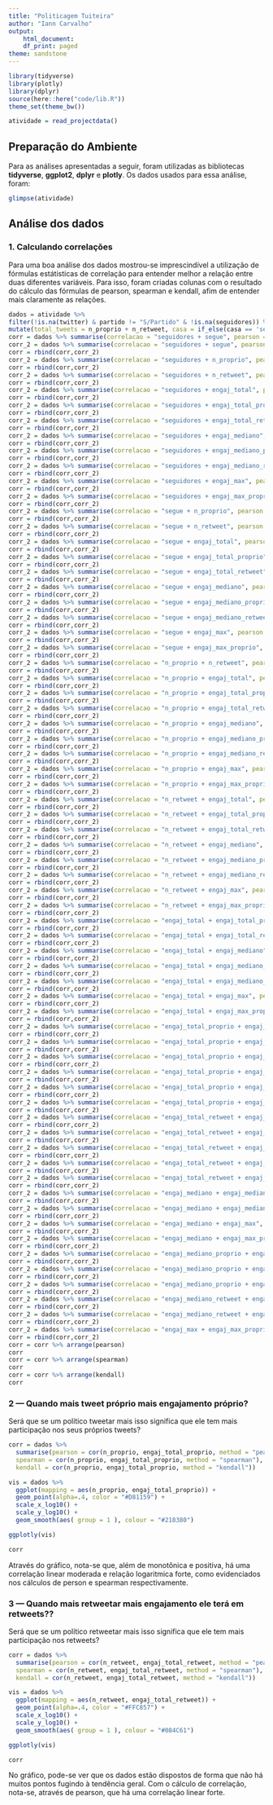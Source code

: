 ```yaml
---
title: "Politicagem Tuiteira"
author: "Iann Carvalho" 
output:
    html_document:
    df_print: paged
theme: sandstone
---
```


```r
library(tidyverse)
library(plotly)
library(dplyr)
source(here::here("code/lib.R"))
theme_set(theme_bw())
```

```r
atividade = read_projectdata()
```

## Preparação do Ambiente

  Para as análises apresentadas a seguir, foram utilizadas as bibliotecas **tidyverse**, **ggplot2**, **dplyr** e **plotly**. Os dados usados para essa análise, foram:

```r
glimpse(atividade)
```

## Análise dos dados

### 1. Calculando correlações

  Para uma boa análise dos dados mostrou-se imprescindível a utilização de fórmulas estátisticas de correlação para entender melhor a relação entre duas diferentes variáveis. Para isso, foram criadas colunas com o resultado do cálculo das fórmulas de pearson, spearman e kendall, afim de entender mais claramente as relações.

```r
dados = atividade %>%
filter(!is.na(twitter) & partido != "S/Partido" & !is.na(seguidores)) %>%
mutate(total_tweets = n_proprio + n_retweet, casa = if_else(casa == 'senado', 'Senado', 'Câmara'))
corr = dados %>% summarise(correlacao = "seguidores + segue", pearson = cor(seguidores, segue, method = "pearson"), spearman = cor(seguidores, segue, method = "spearman"), kendall = cor(seguidores, segue, method = "kendall"))
corr_2 = dados %>% summarise(correlacao = "seguidores + segue", pearson = cor(seguidores, segue, method = "pearson"), spearman = cor(seguidores, segue, method = "spearman"), kendall = cor(seguidores, segue, method = "kendall"))
corr = rbind(corr,corr_2)
corr_2 = dados %>% summarise(correlacao = "seguidores + n_proprio", pearson = cor(seguidores, n_proprio, method = "pearson"), spearman = cor(seguidores, n_proprio, method = "spearman"), kendall = cor(seguidores, n_proprio, method = "kendall"))
corr = rbind(corr,corr_2)
corr_2 = dados %>% summarise(correlacao = "seguidores + n_retweet", pearson = cor(seguidores, n_retweet, method = "pearson"), spearman = cor(seguidores, n_retweet, method = "spearman"), kendall = cor(seguidores, n_retweet, method = "kendall"))
corr = rbind(corr,corr_2)
corr_2 = dados %>% summarise(correlacao = "seguidores + engaj_total", pearson = cor(seguidores, engaj_total, method = "pearson"), spearman = cor(seguidores, engaj_total, method = "spearman"), kendall = cor(seguidores, engaj_total, method = "kendall"))
corr = rbind(corr,corr_2)
corr_2 = dados %>% summarise(correlacao = "seguidores + engaj_total_proprio", pearson = cor(seguidores, engaj_total_proprio, method = "pearson"), spearman = cor(seguidores, engaj_total_proprio, method = "spearman"), kendall = cor(seguidores, engaj_total_proprio, method = "kendall"))
corr = rbind(corr,corr_2)
corr_2 = dados %>% summarise(correlacao = "seguidores + engaj_total_retweet", pearson = cor(seguidores, engaj_total_retweet, method = "pearson"), spearman = cor(seguidores, engaj_total_retweet, method = "spearman"), kendall = cor(seguidores, engaj_total_retweet, method = "kendall"))
corr = rbind(corr,corr_2)
corr_2 = dados %>% summarise(correlacao = "seguidores + engaj_mediano", pearson = cor(seguidores, engaj_mediano, method = "pearson"), spearman = cor(seguidores, engaj_mediano, method = "spearman"), kendall = cor(seguidores, engaj_mediano, method = "kendall"))
corr = rbind(corr,corr_2)
corr_2 = dados %>% summarise(correlacao = "seguidores + engaj_mediano_proprio", pearson = cor(seguidores, engaj_mediano_proprio, method = "pearson"), spearman = cor(seguidores, engaj_mediano_proprio, method = "spearman"), kendall = cor(seguidores, engaj_mediano_proprio, method = "kendall"))
corr = rbind(corr,corr_2)
corr_2 = dados %>% summarise(correlacao = "seguidores + engaj_mediano_retweet", pearson = cor(seguidores, engaj_mediano_retweet, method = "pearson"), spearman = cor(seguidores, engaj_mediano_retweet, method = "spearman"), kendall = cor(seguidores, engaj_mediano_retweet, method = "kendall"))
corr = rbind(corr,corr_2)
corr_2 = dados %>% summarise(correlacao = "seguidores + engaj_max", pearson = cor(seguidores, engaj_max, method = "pearson"), spearman = cor(seguidores, engaj_max, method = "spearman"), kendall = cor(seguidores, engaj_max, method = "kendall"))
corr = rbind(corr,corr_2)
corr_2 = dados %>% summarise(correlacao = "seguidores + engaj_max_proprio", pearson = cor(seguidores, engaj_max_proprio, method = "pearson"), spearman = cor(seguidores, engaj_max_proprio, method = "spearman"), kendall = cor(seguidores, engaj_max_proprio, method = "kendall"))
corr = rbind(corr,corr_2)
corr_2 = dados %>% summarise(correlacao = "segue + n_proprio", pearson = cor(segue, n_proprio, method = "pearson"), spearman = cor(segue, n_proprio, method = "spearman"), kendall = cor(segue, n_proprio, method = "kendall"))
corr = rbind(corr,corr_2)
corr_2 = dados %>% summarise(correlacao = "segue + n_retweet", pearson = cor(segue, n_retweet, method = "pearson"), spearman = cor(segue, n_retweet, method = "spearman"), kendall = cor(segue, n_retweet, method = "kendall"))
corr = rbind(corr,corr_2)
corr_2 = dados %>% summarise(correlacao = "segue + engaj_total", pearson = cor(segue, engaj_total, method = "pearson"), spearman = cor(segue, engaj_total, method = "spearman"), kendall = cor(segue, engaj_total, method = "kendall"))
corr = rbind(corr,corr_2)
corr_2 = dados %>% summarise(correlacao = "segue + engaj_total_proprio", pearson = cor(segue, engaj_total_proprio, method = "pearson"), spearman = cor(segue, engaj_total_proprio, method = "spearman"), kendall = cor(segue, engaj_total_proprio, method = "kendall"))
corr = rbind(corr,corr_2)
corr_2 = dados %>% summarise(correlacao = "segue + engaj_total_retweet", pearson = cor(segue, engaj_total_retweet, method = "pearson"), spearman = cor(segue, engaj_total_retweet, method = "spearman"), kendall = cor(segue, engaj_total_retweet, method = "kendall"))
corr = rbind(corr,corr_2)
corr_2 = dados %>% summarise(correlacao = "segue + engaj_mediano", pearson = cor(segue, engaj_mediano, method = "pearson"), spearman = cor(segue, engaj_mediano, method = "spearman"), kendall = cor(segue, engaj_mediano, method = "kendall"))
corr = rbind(corr,corr_2)
corr_2 = dados %>% summarise(correlacao = "segue + engaj_mediano_proprio", pearson = cor(segue, engaj_mediano_proprio, method = "pearson"), spearman = cor(segue, engaj_mediano_proprio, method = "spearman"), kendall = cor(segue, engaj_mediano_proprio, method = "kendall"))
corr = rbind(corr,corr_2)
corr_2 = dados %>% summarise(correlacao = "segue + engaj_mediano_retweet", pearson = cor(segue, engaj_mediano_retweet, method = "pearson"), spearman = cor(segue, engaj_mediano_retweet, method = "spearman"), kendall = cor(segue, engaj_mediano_retweet, method = "kendall"))
corr = rbind(corr,corr_2)
corr_2 = dados %>% summarise(correlacao = "segue + engaj_max", pearson = cor(segue, engaj_max, method = "pearson"), spearman = cor(segue, engaj_max, method = "spearman"), kendall = cor(segue, engaj_max, method = "kendall"))
corr = rbind(corr,corr_2)
corr_2 = dados %>% summarise(correlacao = "segue + engaj_max_proprio", pearson = cor(segue, engaj_max_proprio, method = "pearson"), spearman = cor(segue, engaj_max_proprio, method = "spearman"), kendall = cor(segue, engaj_max_proprio, method = "kendall"))
corr = rbind(corr,corr_2)
corr_2 = dados %>% summarise(correlacao = "n_proprio + n_retweet", pearson = cor(n_proprio, n_retweet, method = "pearson"), spearman = cor(n_proprio, n_retweet, method = "spearman"), kendall = cor(n_proprio, n_retweet, method = "kendall"))
corr = rbind(corr,corr_2)
corr_2 = dados %>% summarise(correlacao = "n_proprio + engaj_total", pearson = cor(n_proprio, engaj_total, method = "pearson"), spearman = cor(n_proprio, engaj_total, method = "spearman"), kendall = cor(n_proprio, engaj_total, method = "kendall"))
corr = rbind(corr,corr_2)
corr_2 = dados %>% summarise(correlacao = "n_proprio + engaj_total_proprio", pearson = cor(n_proprio, engaj_total_proprio, method = "pearson"), spearman = cor(n_proprio, engaj_total_proprio, method = "spearman"), kendall = cor(n_proprio, engaj_total_proprio, method = "kendall"))
corr = rbind(corr,corr_2)
corr_2 = dados %>% summarise(correlacao = "n_proprio + engaj_total_retweet", pearson = cor(n_proprio, engaj_total_retweet, method = "pearson"), spearman = cor(n_proprio, engaj_total_retweet, method = "spearman"), kendall = cor(n_proprio, engaj_total_retweet, method = "kendall"))
corr = rbind(corr,corr_2)
corr_2 = dados %>% summarise(correlacao = "n_proprio + engaj_mediano", pearson = cor(n_proprio, engaj_mediano, method = "pearson"), spearman = cor(n_proprio, engaj_mediano, method = "spearman"), kendall = cor(n_proprio, engaj_mediano, method = "kendall"))
corr = rbind(corr,corr_2)
corr_2 = dados %>% summarise(correlacao = "n_proprio + engaj_mediano_proprio", pearson = cor(n_proprio, engaj_mediano_proprio, method = "pearson"), spearman = cor(n_proprio, engaj_mediano_proprio, method = "spearman"), kendall = cor(n_proprio, engaj_mediano_proprio, method = "kendall"))
corr = rbind(corr,corr_2)
corr_2 = dados %>% summarise(correlacao = "n_proprio + engaj_mediano_retweet", pearson = cor(n_proprio, engaj_mediano_retweet, method = "pearson"), spearman = cor(n_proprio, engaj_mediano_retweet, method = "spearman"), kendall = cor(n_proprio, engaj_mediano_retweet, method = "kendall"))
corr = rbind(corr,corr_2)
corr_2 = dados %>% summarise(correlacao = "n_proprio + engaj_max", pearson = cor(n_proprio, engaj_max, method = "pearson"), spearman = cor(n_proprio, engaj_max, method = "spearman"), kendall = cor(n_proprio, engaj_max, method = "kendall"))
corr = rbind(corr,corr_2)
corr_2 = dados %>% summarise(correlacao = "n_proprio + engaj_max_proprio", pearson = cor(n_proprio, engaj_max_proprio, method = "pearson"), spearman = cor(n_proprio, engaj_max_proprio, method = "spearman"), kendall = cor(n_proprio, engaj_max_proprio, method = "kendall"))
corr = rbind(corr,corr_2)
corr_2 = dados %>% summarise(correlacao = "n_retweet + engaj_total", pearson = cor(n_retweet, engaj_total, method = "pearson"), spearman = cor(n_retweet, engaj_total, method = "spearman"), kendall = cor(n_retweet, engaj_total, method = "kendall"))
corr = rbind(corr,corr_2)
corr_2 = dados %>% summarise(correlacao = "n_retweet + engaj_total_proprio", pearson = cor(n_retweet, engaj_total_proprio, method = "pearson"), spearman = cor(n_retweet, engaj_total_proprio, method = "spearman"), kendall = cor(n_retweet, engaj_total_proprio, method = "kendall"))
corr = rbind(corr,corr_2)
corr_2 = dados %>% summarise(correlacao = "n_retweet + engaj_total_retweet", pearson = cor(n_retweet, engaj_total_retweet, method = "pearson"), spearman = cor(n_retweet, engaj_total_retweet, method = "spearman"), kendall = cor(n_retweet, engaj_total_retweet, method = "kendall"))
corr = rbind(corr,corr_2)
corr_2 = dados %>% summarise(correlacao = "n_retweet + engaj_mediano", pearson = cor(n_retweet, engaj_mediano, method = "pearson"), spearman = cor(n_retweet, engaj_mediano, method = "spearman"), kendall = cor(n_retweet, engaj_mediano, method = "kendall"))
corr = rbind(corr,corr_2)
corr_2 = dados %>% summarise(correlacao = "n_retweet + engaj_mediano_proprio", pearson = cor(n_retweet, engaj_mediano_proprio, method = "pearson"), spearman = cor(n_retweet, engaj_mediano_proprio, method = "spearman"), kendall = cor(n_retweet, engaj_mediano_proprio, method = "kendall"))
corr = rbind(corr,corr_2)
corr_2 = dados %>% summarise(correlacao = "n_retweet + engaj_mediano_retweet", pearson = cor(n_retweet, engaj_mediano_retweet, method = "pearson"), spearman = cor(n_retweet, engaj_mediano_retweet, method = "spearman"), kendall = cor(n_retweet, engaj_mediano_retweet, method = "kendall"))
corr = rbind(corr,corr_2)
corr_2 = dados %>% summarise(correlacao = "n_retweet + engaj_max", pearson = cor(n_retweet, engaj_max, method = "pearson"), spearman = cor(n_retweet, engaj_max, method = "spearman"), kendall = cor(n_retweet, engaj_max, method = "kendall"))
corr = rbind(corr,corr_2)
corr_2 = dados %>% summarise(correlacao = "n_retweet + engaj_max_proprio", pearson = cor(n_retweet, engaj_max_proprio, method = "pearson"), spearman = cor(n_retweet, engaj_max_proprio, method = "spearman"), kendall = cor(n_retweet, engaj_max_proprio, method = "kendall"))
corr = rbind(corr,corr_2)
corr_2 = dados %>% summarise(correlacao = "engaj_total + engaj_total_proprio", pearson = cor(engaj_total, engaj_total_proprio, method = "pearson"), spearman = cor(engaj_total, engaj_total_proprio, method = "spearman"), kendall = cor(engaj_total, engaj_total_proprio, method = "kendall"))
corr = rbind(corr,corr_2)
corr_2 = dados %>% summarise(correlacao = "engaj_total + engaj_total_retweet", pearson = cor(engaj_total, engaj_total_retweet, method = "pearson"), spearman = cor(engaj_total, engaj_total_retweet, method = "spearman"), kendall = cor(engaj_total, engaj_total_retweet, method = "kendall"))
corr = rbind(corr,corr_2)
corr_2 = dados %>% summarise(correlacao = "engaj_total + engaj_mediano", pearson = cor(engaj_total, engaj_mediano, method = "pearson"), spearman = cor(engaj_total, engaj_mediano, method = "spearman"), kendall = cor(engaj_total, engaj_mediano, method = "kendall"))
corr = rbind(corr,corr_2)
corr_2 = dados %>% summarise(correlacao = "engaj_total + engaj_mediano_proprio", pearson = cor(engaj_total, engaj_mediano_proprio, method = "pearson"), spearman = cor(engaj_total, engaj_mediano_proprio, method = "spearman"), kendall = cor(engaj_total, engaj_mediano_proprio, method = "kendall"))
corr = rbind(corr,corr_2)
corr_2 = dados %>% summarise(correlacao = "engaj_total + engaj_mediano_retweet", pearson = cor(engaj_total, engaj_mediano_retweet, method = "pearson"), spearman = cor(engaj_total, engaj_mediano_retweet, method = "spearman"), kendall = cor(engaj_total, engaj_mediano_retweet, method = "kendall"))
corr = rbind(corr,corr_2)
corr_2 = dados %>% summarise(correlacao = "engaj_total + engaj_max", pearson = cor(engaj_total, engaj_max, method = "pearson"), spearman = cor(engaj_total, engaj_max, method = "spearman"), kendall = cor(engaj_total, engaj_max, method = "kendall"))
corr = rbind(corr,corr_2)
corr_2 = dados %>% summarise(correlacao = "engaj_total + engaj_max_proprio", pearson = cor(engaj_total, engaj_max_proprio, method = "pearson"), spearman = cor(engaj_total, engaj_max_proprio, method = "spearman"), kendall = cor(engaj_total, engaj_max_proprio, method = "kendall"))
corr = rbind(corr,corr_2)
corr_2 = dados %>% summarise(correlacao = "engaj_total_proprio + engaj_total_retweet", pearson = cor(engaj_total_proprio, engaj_total_retweet, method = "pearson"), spearman = cor(engaj_total_proprio, engaj_total_retweet, method = "spearman"), kendall = cor(engaj_total_proprio, engaj_total_retweet, method = "kendall"))
corr = rbind(corr,corr_2)
corr_2 = dados %>% summarise(correlacao = "engaj_total_proprio + engaj_mediano", pearson = cor(engaj_total_proprio, engaj_mediano, method = "pearson"), spearman = cor(engaj_total_proprio, engaj_mediano, method = "spearman"), kendall = cor(engaj_total_proprio, engaj_mediano, method = "kendall"))
corr = rbind(corr,corr_2)
corr_2 = dados %>% summarise(correlacao = "engaj_total_proprio + engaj_mediano_proprio", pearson = cor(engaj_total_proprio, engaj_mediano_proprio, method = "pearson"), spearman = cor(engaj_total_proprio, engaj_mediano_proprio, method = "spearman"), kendall = cor(engaj_total_proprio, engaj_mediano_proprio, method = "kendall"))
corr = rbind(corr,corr_2)
corr_2 = dados %>% summarise(correlacao = "engaj_total_proprio + engaj_mediano_retweet", pearson = cor(engaj_total_proprio, engaj_mediano_retweet, method = "pearson"), spearman = cor(engaj_total_proprio, engaj_mediano_retweet, method = "spearman"), kendall = cor(engaj_total_proprio, engaj_mediano_retweet, method = "kendall"))
corr = rbind(corr,corr_2)
corr_2 = dados %>% summarise(correlacao = "engaj_total_proprio + engaj_max", pearson = cor(engaj_total_proprio, engaj_max, method = "pearson"), spearman = cor(engaj_total_proprio, engaj_max, method = "spearman"), kendall = cor(engaj_total_proprio, engaj_max, method = "kendall"))
corr = rbind(corr,corr_2)
corr_2 = dados %>% summarise(correlacao = "engaj_total_proprio + engaj_max_proprio", pearson = cor(engaj_total_proprio, engaj_max_proprio, method = "pearson"), spearman = cor(engaj_total_proprio, engaj_max_proprio, method = "spearman"), kendall = cor(engaj_total_proprio, engaj_max_proprio, method = "kendall"))
corr = rbind(corr,corr_2)
corr_2 = dados %>% summarise(correlacao = "engaj_total_retweet + engaj_mediano", pearson = cor(engaj_total_retweet, engaj_mediano, method = "pearson"), spearman = cor(engaj_total_retweet, engaj_mediano, method = "spearman"), kendall = cor(engaj_total_retweet, engaj_mediano, method = "kendall"))
corr = rbind(corr,corr_2)
corr_2 = dados %>% summarise(correlacao = "engaj_total_retweet + engaj_mediano_proprio", pearson = cor(engaj_total_retweet, engaj_mediano_proprio, method = "pearson"), spearman = cor(engaj_total_retweet, engaj_mediano_proprio, method = "spearman"), kendall = cor(engaj_total_retweet, engaj_mediano_proprio, method = "kendall"))
corr = rbind(corr,corr_2)
corr_2 = dados %>% summarise(correlacao = "engaj_total_retweet + engaj_mediano_retweet", pearson = cor(engaj_total_retweet, engaj_mediano_retweet, method = "pearson"), spearman = cor(engaj_total_retweet, engaj_mediano_retweet, method = "spearman"), kendall = cor(engaj_total_retweet, engaj_mediano_retweet, method = "kendall"))
corr = rbind(corr,corr_2)
corr_2 = dados %>% summarise(correlacao = "engaj_total_retweet + engaj_max", pearson = cor(engaj_total_retweet, engaj_max, method = "pearson"), spearman = cor(engaj_total_retweet, engaj_max, method = "spearman"), kendall = cor(engaj_total_retweet, engaj_max, method = "kendall"))
corr = rbind(corr,corr_2)
corr_2 = dados %>% summarise(correlacao = "engaj_total_retweet + engaj_max_proprio", pearson = cor(engaj_total_retweet, engaj_max_proprio, method = "pearson"), spearman = cor(engaj_total_retweet, engaj_max_proprio, method = "spearman"), kendall = cor(engaj_total_retweet, engaj_max_proprio, method = "kendall"))
corr = rbind(corr,corr_2)
corr_2 = dados %>% summarise(correlacao = "engaj_mediano + engaj_mediano_proprio", pearson = cor(engaj_mediano, engaj_mediano_proprio, method = "pearson"), spearman = cor(engaj_mediano, engaj_mediano_proprio, method = "spearman"), kendall = cor(engaj_mediano, engaj_mediano_proprio, method = "kendall"))
corr = rbind(corr,corr_2)
corr_2 = dados %>% summarise(correlacao = "engaj_mediano + engaj_mediano_retweet", pearson = cor(engaj_mediano, engaj_mediano_retweet, method = "pearson"), spearman = cor(engaj_mediano, engaj_mediano_retweet, method = "spearman"), kendall = cor(engaj_mediano, engaj_mediano_retweet, method = "kendall"))
corr = rbind(corr,corr_2)
corr_2 = dados %>% summarise(correlacao = "engaj_mediano + engaj_max", pearson = cor(engaj_mediano, engaj_max, method = "pearson"), spearman = cor(engaj_mediano, engaj_max, method = "spearman"), kendall = cor(engaj_mediano, engaj_max, method = "kendall"))
corr = rbind(corr,corr_2)
corr_2 = dados %>% summarise(correlacao = "engaj_mediano + engaj_max_proprio", pearson = cor(engaj_mediano, engaj_max_proprio, method = "pearson"), spearman = cor(engaj_mediano, engaj_max_proprio, method = "spearman"), kendall = cor(engaj_mediano, engaj_max_proprio, method = "kendall"))
corr = rbind(corr,corr_2)
corr_2 = dados %>% summarise(correlacao = "engaj_mediano_proprio + engaj_mediano_retweet", pearson = cor(engaj_mediano_proprio, engaj_mediano_retweet, method = "pearson"), spearman = cor(engaj_mediano_proprio, engaj_mediano_retweet, method = "spearman"), kendall = cor(engaj_mediano_proprio, engaj_mediano_retweet, method = "kendall"))
corr = rbind(corr,corr_2)
corr_2 = dados %>% summarise(correlacao = "engaj_mediano_proprio + engaj_max", pearson = cor(engaj_mediano_proprio, engaj_max, method = "pearson"), spearman = cor(engaj_mediano_proprio, engaj_max, method = "spearman"), kendall = cor(engaj_mediano_proprio, engaj_max, method = "kendall"))
corr = rbind(corr,corr_2)
corr_2 = dados %>% summarise(correlacao = "engaj_mediano_proprio + engaj_max_proprio", pearson = cor(engaj_mediano_proprio, engaj_max_proprio, method = "pearson"), spearman = cor(engaj_mediano_proprio, engaj_max_proprio, method = "spearman"), kendall = cor(engaj_mediano_proprio, engaj_max_proprio, method = "kendall"))
corr = rbind(corr,corr_2)
corr_2 = dados %>% summarise(correlacao = "engaj_mediano_retweet + engaj_max", pearson = cor(engaj_mediano_retweet, engaj_max, method = "pearson"), spearman = cor(engaj_mediano_retweet, engaj_max, method = "spearman"), kendall = cor(engaj_mediano_retweet, engaj_max, method = "kendall"))
corr = rbind(corr,corr_2)
corr_2 = dados %>% summarise(correlacao = "engaj_mediano_retweet + engaj_max_proprio", pearson = cor(engaj_mediano_retweet, engaj_max_proprio, method = "pearson"), spearman = cor(engaj_mediano_retweet, engaj_max_proprio, method = "spearman"), kendall = cor(engaj_mediano_retweet, engaj_max_proprio, method = "kendall"))
corr = rbind(corr,corr_2)
corr_2 = dados %>% summarise(correlacao = "engaj_max + engaj_max_proprio", pearson = cor(engaj_max, engaj_max_proprio, method = "pearson"), spearman = cor(engaj_max, engaj_max_proprio, method = "spearman"), kendall = cor(engaj_max, engaj_max_proprio, method = "kendall"))
corr = rbind(corr,corr_2)
corr = corr %>% arrange(pearson)
corr
corr = corr %>% arrange(spearman)
corr
corr = corr %>% arrange(kendall)
corr
```

### 2 — Quando mais tweet próprio mais engajamento próprio?

  Será que se um político tweetar mais isso significa que ele tem mais participação nos seus próprios tweets?

```r
corr = dados %>%
  summarise(pearson = cor(n_proprio, engaj_total_proprio, method = "pearson"),
  spearman = cor(n_proprio, engaj_total_proprio, method = "spearman"),
  kendall = cor(n_proprio, engaj_total_proprio, method = "kendall"))

vis = dados %>%
  ggplot(mapping = aes(n_proprio, engaj_total_proprio)) +
  geom_point(alpha=.4, color = "#D81159") +
  scale_x_log10() +
  scale_y_log10() +
  geom_smooth(aes( group = 1 ), colour = "#218380")

ggplotly(vis)

corr
```

  Através do gráfico, nota-se que, além de monotônica e positiva, há uma correlação linear moderada e relação logaritmica forte, como evidenciados nos cálculos de person e spearman respectivamente.
  
### 3 — Quando mais retweetar mais engajamento ele terá em retweets??

  Será que se um político retweetar mais isso significa que ele tem mais participação nos retweets?
  
```r

corr = dados %>%
  summarise(pearson = cor(n_retweet, engaj_total_retweet, method = "pearson"),
  spearman = cor(n_retweet, engaj_total_retweet, method = "spearman"),
  kendall = cor(n_retweet, engaj_total_retweet, method = "kendall"))

vis = dados %>%
  ggplot(mapping = aes(n_retweet, engaj_total_retweet)) +
  geom_point(alpha=.4, color = "#FFC857") +
  scale_x_log10() +
  scale_y_log10() +
  geom_smooth(aes( group = 1 ), colour = "#084C61")

ggplotly(vis)

corr
```

  No gráfico, pode-se ver que os dados estão dispostos de forma que não há muitos pontos fugindo à tendência geral. Com o cálculo de correlação, nota-se, através de pearson, que há uma correlação linear forte.